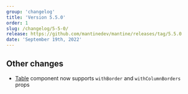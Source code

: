 ```yaml
---
group: 'changelog'
title: 'Version 5.5.0'
order: 1
slug: /changelog/5-5-0/
release: https://github.com/mantinedev/mantine/releases/tag/5.5.0
date: 'September 19th, 2022'
---
```


## Other changes

- [Table](https://mantine.dev/core/table/) component now supports `withBorder` and `withColumnBorders` props
